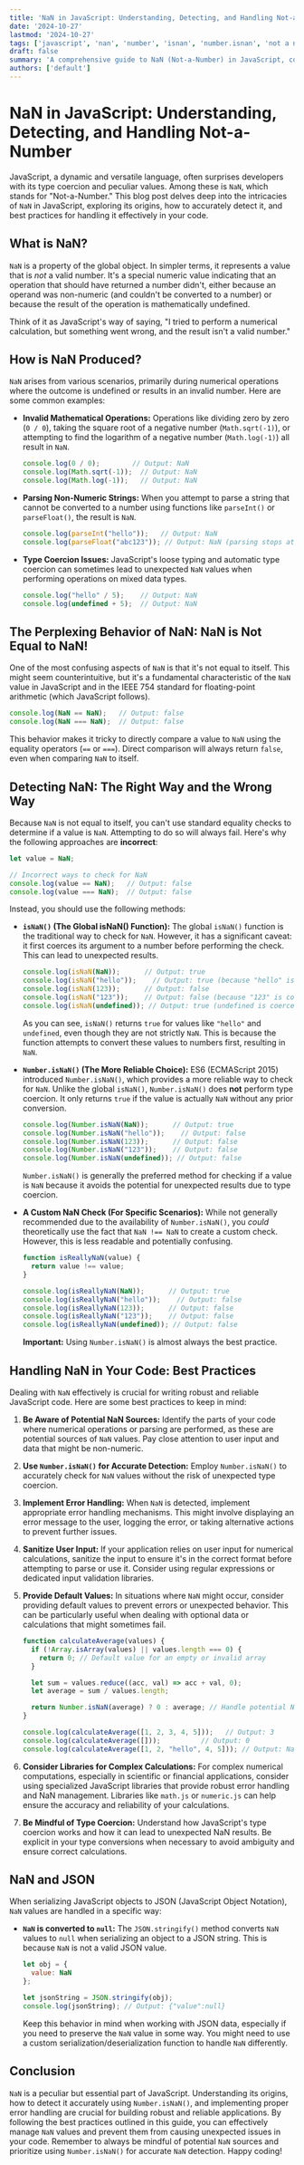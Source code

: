 ```yaml
---
title: 'NaN in JavaScript: Understanding, Detecting, and Handling Not-a-Number'
date: '2024-10-27'
lastmod: '2024-10-27'
tags: ['javascript', 'nan', 'number', 'isnan', 'number.isnan', 'not a number', 'data types', 'error handling', 'type coercion']
draft: false
summary: 'A comprehensive guide to NaN (Not-a-Number) in JavaScript, covering its origins, how to detect it accurately, and best practices for handling NaN values in your code.'
authors: ['default']
---
```


# NaN in JavaScript: Understanding, Detecting, and Handling Not-a-Number

JavaScript, a dynamic and versatile language, often surprises developers with its type coercion and peculiar values. Among these is `NaN`, which stands for "Not-a-Number." This blog post delves deep into the intricacies of `NaN` in JavaScript, exploring its origins, how to accurately detect it, and best practices for handling it effectively in your code.

## What is NaN?

`NaN` is a property of the global object.  In simpler terms, it represents a value that is *not* a valid number. It's a special numeric value indicating that an operation that should have returned a number didn't, either because an operand was non-numeric (and couldn't be converted to a number) or because the result of the operation is mathematically undefined.

Think of it as JavaScript's way of saying, "I tried to perform a numerical calculation, but something went wrong, and the result isn't a valid number."

## How is NaN Produced?

`NaN` arises from various scenarios, primarily during numerical operations where the outcome is undefined or results in an invalid number.  Here are some common examples:

*   **Invalid Mathematical Operations:** Operations like dividing zero by zero (`0 / 0`), taking the square root of a negative number (`Math.sqrt(-1)`), or attempting to find the logarithm of a negative number (`Math.log(-1)`) all result in `NaN`.

    ```javascript
    console.log(0 / 0);        // Output: NaN
    console.log(Math.sqrt(-1));  // Output: NaN
    console.log(Math.log(-1));   // Output: NaN
    ```

*   **Parsing Non-Numeric Strings:**  When you attempt to parse a string that cannot be converted to a number using functions like `parseInt()` or `parseFloat()`, the result is `NaN`.

    ```javascript
    console.log(parseInt("hello"));   // Output: NaN
    console.log(parseFloat("abc123")); // Output: NaN (parsing stops at 'abc')
    ```

*   **Type Coercion Issues:**  JavaScript's loose typing and automatic type coercion can sometimes lead to unexpected `NaN` values when performing operations on mixed data types.

    ```javascript
    console.log("hello" / 5);    // Output: NaN
    console.log(undefined + 5);  // Output: NaN
    ```

## The Perplexing Behavior of NaN: NaN is Not Equal to NaN!

One of the most confusing aspects of `NaN` is that it's not equal to itself.  This might seem counterintuitive, but it's a fundamental characteristic of the `NaN` value in JavaScript and in the IEEE 754 standard for floating-point arithmetic (which JavaScript follows).

```javascript
console.log(NaN == NaN);   // Output: false
console.log(NaN === NaN);  // Output: false
```

This behavior makes it tricky to directly compare a value to `NaN` using the equality operators (`==` or `===`).  Direct comparison will always return `false`, even when comparing `NaN` to itself.

## Detecting NaN: The Right Way and the Wrong Way

Because `NaN` is not equal to itself, you can't use standard equality checks to determine if a value is `NaN`. Attempting to do so will always fail.  Here's why the following approaches are **incorrect**:

```javascript
let value = NaN;

// Incorrect ways to check for NaN
console.log(value == NaN);   // Output: false
console.log(value === NaN);  // Output: false
```

Instead, you should use the following methods:

*   **`isNaN()` (The Global isNaN() Function):**  The global `isNaN()` function is the traditional way to check for `NaN`.  However, it has a significant caveat: it first coerces its argument to a number before performing the check. This can lead to unexpected results.

    ```javascript
    console.log(isNaN(NaN));      // Output: true
    console.log(isNaN("hello"));    // Output: true (because "hello" is coerced to NaN)
    console.log(isNaN(123));      // Output: false
    console.log(isNaN("123"));    // Output: false (because "123" is coerced to 123)
    console.log(isNaN(undefined)); // Output: true (undefined is coerced to NaN)
    ```

    As you can see, `isNaN()` returns `true` for values like `"hello"` and `undefined`, even though they are not strictly `NaN`.  This is because the function attempts to convert these values to numbers first, resulting in `NaN`.

*   **`Number.isNaN()` (The More Reliable Choice):**  ES6 (ECMAScript 2015) introduced `Number.isNaN()`, which provides a more reliable way to check for `NaN`.  Unlike the global `isNaN()`, `Number.isNaN()` does **not** perform type coercion. It only returns `true` if the value is actually `NaN` without any prior conversion.

    ```javascript
    console.log(Number.isNaN(NaN));      // Output: true
    console.log(Number.isNaN("hello"));    // Output: false
    console.log(Number.isNaN(123));      // Output: false
    console.log(Number.isNaN("123"));    // Output: false
    console.log(Number.isNaN(undefined)); // Output: false
    ```

    `Number.isNaN()` is generally the preferred method for checking if a value is `NaN` because it avoids the potential for unexpected results due to type coercion.

*   **A Custom NaN Check (For Specific Scenarios):** While not generally recommended due to the availability of `Number.isNaN()`, you *could* theoretically use the fact that `NaN !== NaN` to create a custom check. However, this is less readable and potentially confusing.

    ```javascript
    function isReallyNaN(value) {
      return value !== value;
    }

    console.log(isReallyNaN(NaN));      // Output: true
    console.log(isReallyNaN("hello"));    // Output: false
    console.log(isReallyNaN(123));      // Output: false
    console.log(isReallyNaN("123"));    // Output: false
    console.log(isReallyNaN(undefined)); // Output: false
    ```

    **Important:**  Using `Number.isNaN()` is almost always the best practice.

## Handling NaN in Your Code: Best Practices

Dealing with `NaN` effectively is crucial for writing robust and reliable JavaScript code. Here are some best practices to keep in mind:

1.  **Be Aware of Potential NaN Sources:**  Identify the parts of your code where numerical operations or parsing are performed, as these are potential sources of `NaN` values. Pay close attention to user input and data that might be non-numeric.

2.  **Use `Number.isNaN()` for Accurate Detection:**  Employ `Number.isNaN()` to accurately check for `NaN` values without the risk of unexpected type coercion.

3.  **Implement Error Handling:**  When `NaN` is detected, implement appropriate error handling mechanisms. This might involve displaying an error message to the user, logging the error, or taking alternative actions to prevent further issues.

4.  **Sanitize User Input:**  If your application relies on user input for numerical calculations, sanitize the input to ensure it's in the correct format before attempting to parse or use it.  Consider using regular expressions or dedicated input validation libraries.

5.  **Provide Default Values:**  In situations where `NaN` might occur, consider providing default values to prevent errors or unexpected behavior.  This can be particularly useful when dealing with optional data or calculations that might sometimes fail.

    ```javascript
    function calculateAverage(values) {
      if (!Array.isArray(values) || values.length === 0) {
        return 0; // Default value for an empty or invalid array
      }

      let sum = values.reduce((acc, val) => acc + val, 0);
      let average = sum / values.length;

      return Number.isNaN(average) ? 0 : average; // Handle potential NaN
    }

    console.log(calculateAverage([1, 2, 3, 4, 5]));   // Output: 3
    console.log(calculateAverage([]));          // Output: 0
    console.log(calculateAverage([1, 2, "hello", 4, 5])); // Output: NaN - needs further handling of the "hello" value
    ```

6.  **Consider Libraries for Complex Calculations:**  For complex numerical computations, especially in scientific or financial applications, consider using specialized JavaScript libraries that provide robust error handling and NaN management.  Libraries like `math.js` or `numeric.js` can help ensure the accuracy and reliability of your calculations.

7. **Be Mindful of Type Coercion:** Understand how JavaScript's type coercion works and how it can lead to unexpected NaN results. Be explicit in your type conversions when necessary to avoid ambiguity and ensure correct calculations.

## NaN and JSON

When serializing JavaScript objects to JSON (JavaScript Object Notation), `NaN` values are handled in a specific way:

*   **`NaN` is converted to `null`:**  The `JSON.stringify()` method converts `NaN` values to `null` when serializing an object to a JSON string. This is because `NaN` is not a valid JSON value.

    ```javascript
    let obj = {
      value: NaN
    };

    let jsonString = JSON.stringify(obj);
    console.log(jsonString); // Output: {"value":null}
    ```

    Keep this behavior in mind when working with JSON data, especially if you need to preserve the `NaN` value in some way. You might need to use a custom serialization/deserialization function to handle `NaN` differently.

## Conclusion

`NaN` is a peculiar but essential part of JavaScript. Understanding its origins, how to detect it accurately using `Number.isNaN()`, and implementing proper error handling are crucial for building robust and reliable applications. By following the best practices outlined in this guide, you can effectively manage `NaN` values and prevent them from causing unexpected issues in your code. Remember to always be mindful of potential `NaN` sources and prioritize using `Number.isNaN()` for accurate `NaN` detection. Happy coding!